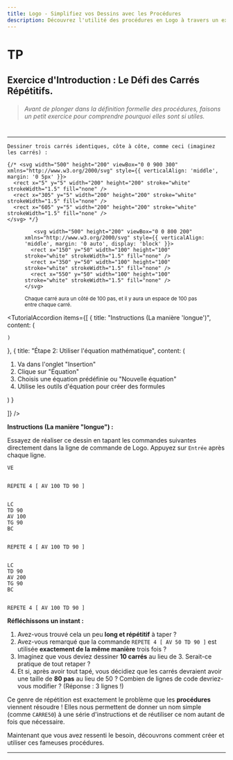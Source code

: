 ```yaml
---
title: Logo - Simplifiez vos Dessins avec les Procédures
description: Découvrez l'utilité des procédures en Logo à travers un exercice, puis apprenez à les définir, les utiliser et les gérer.
---
```


# TP

## Exercice d'Introduction : Le Défi des Carrés Répétitifs. 

> ###### Avant de plonger dans la définition formelle des procédures, faisons un petit exercice pour comprendre *pourquoi* elles sont si utiles.  

# 

---

<GlowEffectCardBackground/>
<ExerciseCard title={'Votre Mission'} className="mission-card">
   
 
    Dessiner trois carrés identiques, côte à côte, comme ceci (imaginez les carrés) :
    
    {/* <svg width="500" height="200" viewBox="0 0 900 300" xmlns="http://www.w3.org/2000/svg" style={{ verticalAlign: 'middle', margin: '0 5px' }}>
      <rect x="5" y="5" width="200" height="200" stroke="white" strokeWidth="1.5" fill="none" />
      <rect x="305" y="5" width="200" height="200" stroke="white" strokeWidth="1.5" fill="none" />
      <rect x="605" y="5" width="200" height="200" stroke="white" strokeWidth="1.5" fill="none" />
    </svg> */}


<figure 
  className="flex flex-col gap-1 rounded-xl bg-gray-950/5 p-1 inset-ring inset-ring-gray-950/5 dark:bg-white/10 dark:inset-ring-white/10"
>
<div className="not-prose overflow-auto rounded-lg bg-white outline outline-white/5 dark:bg-gray-950/50">
  
       <svg width="500" height="200" viewBox="0 0 800 200" xmlns="http://www.w3.org/2000/svg" style={{ verticalAlign: 'middle', margin: '0 auto', display: 'block' }}>
      <rect x="150" y="50" width="100" height="100" stroke="white" strokeWidth="1.5" fill="none" />
      <rect x="350" y="50" width="100" height="100" stroke="white" strokeWidth="1.5" fill="none" />
      <rect x="550" y="50" width="100" height="100" stroke="white" strokeWidth="1.5" fill="none" />
    </svg>
   
   
   
  </div>

<small className="p-4 ">Chaque carré aura un côté de 100 pas, et il y aura un espace de 100 pas entre chaque carré.</small>
  
</figure >   
</ExerciseCard>   


<TutorialAccordion items={[
  {
    title: "Instructions (La manière 'longue')",
    content: (
     <code>
</code>

    )
  },
  {
    title: "Étape 2: Utiliser l'équation mathématique",
    content: (
      <ol>
        <li>Va dans l'onglet "Insertion"</li>
        <li>Clique sur "Équation"</li>
        <li>Choisis une équation prédéfinie ou "Nouvelle équation"</li>
        <li>Utilise les outils d'équation pour créer des formules</li>
      </ol>
    )
  }
 
]} />



**Instructions (La manière "longue") :**

Essayez de réaliser ce dessin en tapant les commandes suivantes directement dans la ligne de commande de Logo. Appuyez sur `Entrée` après chaque ligne.

```logo
VE  


REPETE 4 [ AV 100 TD 90 ]


LC      
TD 90
AV 100    
TG 90
BC      


REPETE 4 [ AV 100 TD 90 ]


LC       
TD 90
AV 200    
TG 90
BC       


REPETE 4 [ AV 100 TD 90 ]
```

**Réfléchissons un instant :**

1.  Avez-vous trouvé cela un peu **long et répétitif** à taper ?
2.  Avez-vous remarqué que la commande `REPETE 4 [ AV 50 TD 90 ]` est utilisée **exactement de la même manière** trois fois ?
3.  Imaginez que vous deviez dessiner **10 carrés** au lieu de 3. Serait-ce pratique de tout retaper ?
4.  Et si, après avoir tout tapé, vous décidiez que les carrés devraient avoir une taille de **80 pas** au lieu de 50 ? Combien de lignes de code devriez-vous modifier ? (Réponse : 3 lignes !)

Ce genre de répétition est exactement le problème que les **procédures** viennent résoudre ! Elles nous permettent de donner un nom simple (comme `CARRE50`) à une série d'instructions et de réutiliser ce nom autant de fois que nécessaire.

Maintenant que vous avez ressenti le besoin, découvrons comment créer et utiliser ces fameuses procédures.

---